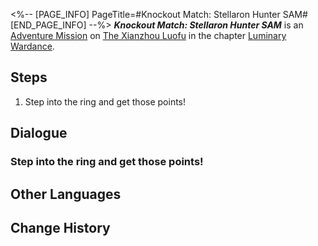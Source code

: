 <%-- [PAGE_INFO]
PageTitle=#Knockout Match: Stellaron Hunter SAM#
[END_PAGE_INFO] --%>
{{Stub|Dialogue.}}
{{Mission Infobox
|id            = 8025132
|title         = 
|image         = <!--Mission Knockout Match Stellaron Hunter SAM.png-->
|type          = Adventure
|event_name    = 
|chapter       = Luminary Wardance
|requirements  = {{subst:void|<!--Unknown: {"Type":"Manual"}-->}}
|summary       = <!--official mission summary from Fate's Atlas-->
|characters    = Trailblazer
|startLocation = [[The Xianzhou Luofu]] - [[Skysplitter]]
|world         = The Xianzhou Luofu
|area          = Skysplitter
|prev          = 
|next          = Even When Cheers Fade: Chapter 4
|rewards       = Wardance Sword Badge*5
}}
'''''Knockout Match: Stellaron Hunter SAM''''' is an [[Adventure Mission]] on [[The Xianzhou Luofu]] in the chapter [[Luminary Wardance]].

==Steps==
# Step into the ring and get those points!

<!--
==Gameplay Notes==

--><!--
==Trial Character==

-->
==Dialogue==
{{Stub Dialogue}}

===Step into the ring and get those points!===
{{Mission Description|type=adventure|location=Skysplitter|The rules of the Knockout Matches are easy &mdash; Just defeat opponents and win points<br />Contestant Luka just needs to do three things: Win, win, and keep winning!}}
{{Dialogue Start}}
:{{tx}}
{{Dialogue End}}

==Other Languages==
{{Other Languages
|en   = Knockout Match: Stellaron Hunter SAM
|zhs  = 叩关赛•「星河猎手•萨姆」
|zht  = 叩關賽•「星核獵手•薩姆」
|ja   = 予選・「星核ハンター・サム」
|ko   = 예선전•「스뗄라론 헌터•샘」
|es   = Combate de cualificación: Cazadores de Estelaron &vert; Sam
|fr   = Match de qualification&nbsp;: SAM, le Chasseur de Stellaron
|ru   = Отборочный матч - Охотник до Стелларонов: Сэм
|th   = รอบคัดเลือก: นักล่า Stellaron - SAM
|vi   = Giải Đấu Loại: Thợ Săn Stellaron SAM
|de   = Qualifikationskampf: Stellaron-Jäger Sam
|id   = Pertandingan Knockout: "Stellaron Hunter: SAM"
|pt   = Partida Eliminatória: Caçador de Stellaron SAM
}}

==Change History==
{{Change History|2.5}}
